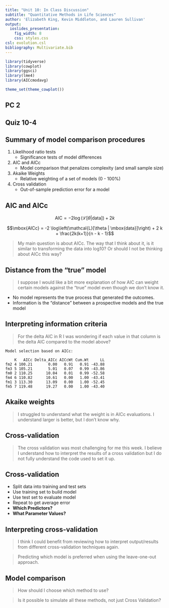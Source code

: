 ```yaml
---
title: "Unit 10: In Class Discussion"
subtitle: "Quantitative Methods in Life Sciences"
author: 'Elizabeth King, Kevin Middleton, and Lauren Sullivan'
output:
  ioslides_presentation:
    fig_width: 8
    css: styles.css
csl: evolution.csl
bibliography: Multivariate.bib
---
```


```r
library(tidyverse)
library(cowplot)
library(ggsci)
library(lme4)
library(AICcmodavg)

theme_set(theme_cowplot())
```

## PC 2


## Quiz 10-4


## Summary of model comparison procedures

1. Likelihood ratio tests
    - Significance tests of model differences
2. AIC and AICc
    - Model comparison that penalizes complexity (and small sample size)
3. Akaike Weights
    - Relative weighting of a set of models (0 - 100%)
4. Cross validation
    - Out-of-sample prediction error for a model


## AIC and AICc

$$\mbox{AIC} = -2 \log\left(\mathcal{L}[\theta | \mbox{data}]\right) + 2 k$$

$$\mbox{AICc} = -2 \log\left(\mathcal{L}[\theta | \mbox{data}]\right) + 2 k + \frac{2k(k+1)}{n - k - 1}$$

> My main question is about AICc. The way that I think about it, is it similar to transforming the data into log10? Or should I not be thinking about AICc this way?


## Distance from the "true" model

> I suppose I would like a bit more explanation of how AIC can weight certain models against the "true" model even though we don't know it.

- No model represents the true process that generated the outcomes.
- Information is the "distance" between a prospective models and the true model


## Interpreting information criteria

> For the delta AIC in R I was wondering if each value in that column is the delta AIC compared to the model above?

```
Model selection based on AICc:

    K   AICc Delta_AICc AICcWt Cum.Wt     LL
fm2 4 100.21       0.00   0.91   0.91 -43.88
fm3 5 105.21       5.01   0.07   0.99 -43.86
fm0 2 110.25      10.04   0.01   0.99 -52.58
fm4 6 110.82      10.61   0.00   1.00 -43.41
fm1 3 113.30      13.09   0.00   1.00 -52.45
fm5 7 119.48      19.27   0.00   1.00 -43.40
```

## Akaike weights

> I struggled to understand what the weight is in AICc evaluations. I understand larger is better, but I don't know why.


## Cross-validation

> The cross validation was most challenging for me this week. I believe I understand how to interpret the results of a cross validation but I do not fully understand the code used to set it up.


## Cross-validation

- Split data into training and test sets
- Use training set to build model
- Use test set to evaluate model
- Repeat to get average error
- **Which Predictors?**
- **What Parameter Values?**


## Interpreting cross-validation

> I think I could benefit from reviewing how to interpret output/results from different cross-validation techniques again.

> Predicting which model is preferred when using the leave-one-out approach.


## Model comparison

> How should I choose which method to use?

> Is it possible to simulate all these methods, not just Cross Validation?

